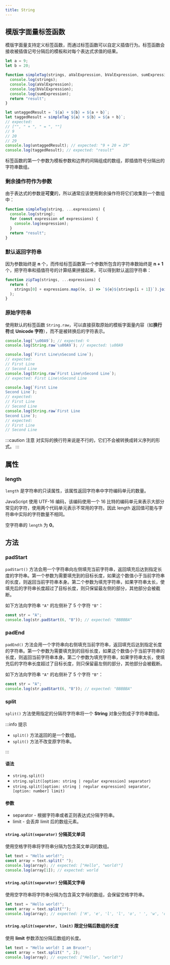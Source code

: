 ```yaml
---
title: String
---
```



<!-- TODO - Split contents -->

## 模版字面量标签函数

模版字面量支持定义<TH>标签函数</TH>，而通过标签函数可以自定义插值行为。标签函数会接收<TH>被插值记号分隔后的模板</TH>和<TH>对每个表达式求值的结果</TH>。

```javascript {13} title="JavaScript" showLineNumbers
let a = 9;
let b = 20;

function simpleTag(strings, aValExpression, bValExpression, sumExpression) {
  console.log(strings);
  console.log(aValExpression);
  console.log(bValExpression);
  console.log(sumExpression);
  return "result";
}

let untaggedResult = `${a} + ${b} = ${a + b}`;
let taggedResult = simpleTag`${a} + ${b} = ${a + b}`;
// expected:
// ["", " + ", " = ", ""]
// 9
// 20
// 29
console.log(untaggedResult); // expected: "9 + 20 = 29"
console.log(taggedResult); // expected: "result"
```

标签函数的第一个参数为<TH>模板参数</TH>和<TH>边界的间隔</TH>组成的数组，即插值符号分隔出的字符串数组。

### 剩余操作符作为参数

由于表达式的参数是**可变**的，所以通常应该使用<TH>剩余操作符</TH>将它们收集到一个数组中：

```javascript {1} title="JavaScript" showLineNumbers
function simpleTag(string, ...expressions) {
  console.log(string);
  for (const expression of expressions) {
    console.log(expression);
  }
  return "result";
}
```

### 默认返回字符串

因为参数始终是 **n** 个，而传给标签函数第一个参数所包含的字符串数始终是 **n + 1** 个，把字符串和插值符号的计算结果拼接起来，可以得到默认返回字符串：

```javascript title="JavaScript" showLineNumbers
function zipTag(strings, ...expressions) {
  return (
    strings[0] + expressions.map((e, i) => `${e}${strings[i + 1]}`).join("")
  );
}
```

### 原始字符串

使用默认的标签函数 `String.raw`，可以直接获取原始的模板字面量内容（如**换行符**或 **Unicode 字符**），而不是被转换后的字符表示。

```javascript
console.log(`\u00A9`); // expected: ©
console.log(String.raw`\u00A9`); // expected: \u00A9

console.log(`First Line\nSecond Line`);
// expected:
// First Line
// Second Line
console.log(String.raw`First Line\nSecond Line`);
// expected: First Line\nSecond Line

console.log(`First Line
Second Line`);
// expected:
// First Line
// Second Line
console.log(String.raw`First Line
Second Line`);
// expected:
// First Line
// Second Line
```

:::caution 注意
对实际的换行符来说是不行的，它们不会被转换成转义序列的形式。
:::

## 属性

### length

`length` 是字符串的<TH>只读属性</TH>，该属性返回字符串中<TH>字符编码单元的数量</TH>。

JavaScript 使用 UTF-16 编码，该编码使用一个 16 比特的编码单元来表示大部分常见的字符，使用两个代码单元表示不常用的字符。因此 length 返回值可能与字符串中实际的字符数量不相同。

空字符串的 `length` 为 **0**。

## 方法

### padStart

`padStart()` 方法会用一个字符串向<TH>左侧</TH>填充当前字符串，返回填充后达到指定长度的字符串。第一个参数为需要填充到的目标长度，如果这个数值小于当前字符串的长度，则返回当前字符串本身。第二个参数为填充字符串，如果字符串太长，使填充后的字符串长度超过了目标长度，则只保留最左侧的部分，其他部分会被截断。

如下方法向字符串 `"A"` 的左侧补了 5 个字符 `"B"`：

```javascript title="JavaScript"
const str = "A";
console.log(str.padStart(6, "B")); // expected: "BBBBBA"
```

### padEnd

`padEnd()` 方法会用一个字符串向<TH>右侧</TH>填充当前字符串，返回填充后达到指定长度的字符串。第一个参数为需要填充到的目标长度，如果这个数值小于当前字符串的长度，则返回当前字符串本身。第二个参数为填充字符串，如果字符串太长，使填充后的字符串长度超过了目标长度，则只保留最左侧的部分，其他部分会被截断。

如下方法向字符串 `"A"` 的右侧补了 5 个字符 `"B"`：

```javascript title="JavaScript"
const str = "A";
console.log(str.padStart(6, "B")); // expected: "BBBBBA"
```

### split

`split()` 方法使用指定的分隔符字符串将一个 **String** 对象分割成子字符串数组。

:::info 提示

- `split()` 方法返回的是一个<TH>数组</TH>。
- `split()` 方法<TH>不改变原字符串</TH>。

:::

#### 语法

- `string.split()`
- `string.split([option: string | regular expression] separator)`
- `string.split([option: string | regular expression] separator, [option: number] limit)`

#### 参数

- separator - 根据字符串或者正则表达式分隔字符串。
- limit - 会丢弃 limit 后的数组元素。

#### `string.split(separator)` 分隔英文单词

使用<TH>空格字符串</TH>将字符串分隔为包含英文单词的数组。

```javascript
let text = "Hello world!";
const array = text.split(" ");
console.log(array); // expected: ["Hello", "world!"]
console.log(array[1]); // expected: world
```

#### `string.split(separator)` 分隔英文字母

使用<TH>空字符串</TH>将字符串分隔为包含英文字母的数组，会保留空格字符串。

```javascript
let text = "Hello world!";
const array = text.split("");
console.log(array); // expected: ['H', 'e', 'l', 'l', 'o', ' ', 'w', 'o', 'r', 'l', 'd', '!']
```

#### `string.split(separator, limit)` 限定分隔后数组的长度

使用 **limit** 参数添加分隔后数组的长度。

```javascript
let text = "Hello world! I am Bruce!";
const array = text.split(" ", 2);
console.log(array); // expected: ["Hello", "world!"]
```
